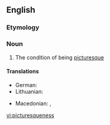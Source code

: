 ==English==

===Etymology===
{{suffix|picturesque|ness}}

===Noun===
{{en-noun|es|-}}

# The condition of being [[picturesque]]

====Translations====
{{trans-top|picturesqueness}}
* German: {{t|de|Malerhaftigkeit |f}}
* Lithuanian: {{t-|lt|vaizdingumas|m|xs=Lithuanian}}
{{trans-mid}}
* Macedonian: {{t-|mk|сликовитост|f|tr=slikóvitost}},  {{t-|mk|живописност|f|tr=živópisnost}}
{{trans-bottom}}

[[vi:picturesqueness]]